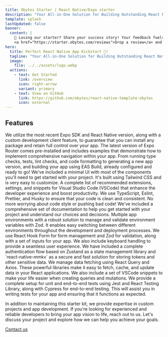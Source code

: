 ```yaml
---
title: Obytes Starter | React Native/Expo starter
description: "Your All-in-One Solution for Building Outstanding React Native/Expo Apps. From editor setup to store submission, we've got you covered!"
template: splash
lastUpdated: false
banner:
  content: |
    🌟 Loving our starter? Share your success story! Your feedback fuels our passion.
    <a href="https://starter.obytes.com/reviews">Drop a review</a> and inspire others! 🚀
hero:
  title: Perfect React Native App Kickstart 🚀!
  tagline: "Your All-in-One Solution for Building Outstanding React Native/Expo Apps. From editor setup to store submission, we've got you covered!"
  image:
    file: ../../assets/logo.webp
  actions:
    - text: Get Started
      link: /overview
      icon: right-arrow
      variant: primary
    - text: View on GitHub
      link: https://github.com/obytes/react-native-template-obytes
      icon: external
---
```



<GithubStar />

## Features

<CardGrid stagger>
	<Card title="Latest Expo SDK + Dev Client" icon="star">
		We utilize the most recent Expo SDK and React Native version, along with a custom development client feature, to guarantee that you can install any package and retain full control over your app.
	</Card>
  <Card title="Expo Router" icon="add-document">
		The latest version of Expo Router comes pre-installed and includes examples that demonstrate how to implement comprehensive navigation within your app.
	</Card>
  <Card title="10+ GitHub workflows" icon="open-book">
    From running type checks, tests, lint checks, and code formatting to
    generating a new app version, and building your app using EAS Build, already
    configured and ready to go!
  </Card>
  <Card title="Minimal UI kit with Tailwind CSS" icon="open-book">
		We've included a minimal UI with most of the components you'll need to get started with your project. It's built using Tailwind CSS and is very easy to customize.
  </Card>
	<Card title="VSCode Setup" icon="laptop">
		A complete list of recommended extensions, settings, and snippets for Visual Studio Code (VSCode) that enhance the developer experience and boost productivity.
	</Card>
	<Card title="TS + Eslint + Prettier + Husky" icon="setting">
		We use TypeScript, Eslint, Prettier, and Husky to ensure that your code is clean and consistent. No more worrying about code style or pushing bad code!
	</Card>
	<Card title="Fully Documented" icon="open-book">
		We've included a comprehensive set of documentation to help you get started with your project and understand our choices and decisions.
	</Card>
	<Card title="Multiple environment builds support" icon="setting">
		Multiple app environments with a robust solution to manage and validate environment variables with Zod. It enables easy switching between different environments throughout the development and deployment processes.
	</Card>

<Card title="Form and Keyboard Handling" icon="open-book">
  We use React Hook Form for form management and Zod for validation, along with
  a set of inputs for your app. We also include keyboard handling to provide a
  seamless user experience.
</Card>
<Card title="Auth Flow" icon="open-book">
  We have included a complete authentication flow based on Zustand as a state
  management library and `react-native-mmkv` as a secure and fast solution for
  storing tokens and other sensitive data.
</Card>

  <Card title="React Query + Axios" icon="open-book">
		We manage data fetching using React Query and Axios. These powerful libraries make it easy to fetch, cache, and update data in your React applications. We also include a set of VSCode snippets to make your life easier when creating queries and mutations.
	</Card>
  <Card title="Unit + E2E tests" icon="document">
		We provide a complete setup for unit and end-to-end tests using Jest and React Testing Library, along with Cypress for end-to-end testing. This will assist you in writing tests for your app and ensuring that it functions as expected.
	</Card>
</CardGrid>

<About title="Built with ❤️ by">

In addition to maintaining this starter kit, we provide expertise in custom projects and app development. If you're looking for experienced and reliable developers to bring your app vision to life, reach out to us. Let's discuss your project and explore how we can help you achieve your goals.

[Contact us](https://obytes.com/contact)

</About>
